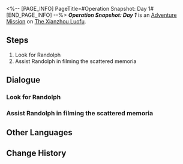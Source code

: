 <%-- [PAGE_INFO]
PageTitle=#Operation Snapshot: Day 1#
[END_PAGE_INFO] --%>
{{Stub|Dialogue.}}
{{Mission Infobox
|id            = 8024301
|title         = 
|image         = <!--Mission Operation Snapshot Day 1.png-->
|type          = Adventure
|event_name    = 
|chapter       = 
|requirements  = [[Trailblaze Mission]] ''[[Tales from the Golden Age]]'' completed
|summary       = <!--official mission summary from Fate's Atlas-->
|characters    = Trailblazer
|startLocation = [[The Xianzhou Luofu]] - [[Central Starskiff Haven]]
|world         = The Xianzhou Luofu
|area          = Central Starskiff Haven
|prev          = 
|next          = Operation Snapshot: Day 2
|rewards       = Credit*1,000
}}
'''''Operation Snapshot: Day 1''''' is an [[Adventure Mission]] on [[The Xianzhou Luofu]].

==Steps==
# Look for Randolph
# Assist Randolph in filming the scattered memoria

<!--
==Gameplay Notes==

--><!--
==Trial Character==

-->
==Dialogue==
{{Stub Dialogue}}

===Look for Randolph===
{{Mission Description|type=adventure|location=Central Starskiff Haven|Apparently there's an outworlder named Randolph who's looking for you at Starskiff Haven. You decide to check it out.}}
{{Dialogue Start}}
:{{tx}}
{{Dialogue End}}

===Assist Randolph in filming the scattered memoria===
{{Mission Description|type=adventure|location=Central Starskiff Haven|update|Aid the Trainee Healer Randolph with the filming, thus helping him to position and capture these scattered memoria.}}
{{Dialogue Start}}
:{{tx}}
{{Dialogue End}}

==Other Languages==
{{Other Languages
|en   = Operation Snapshot: Day 1
|zhs  = 留影计划·第一日
|zht  = 留影計畫•第一日
|ja   = スナップショット計画・1日目
|ko   = 촬영 계획•1일차
|es   = Operación instantáneas: Día 1
|fr   = Opération cliché&nbsp;: Jour 1
|ru   = Операция по фотосъёмке: день 1
|th   = แผนถ่ายภาพ: วันที่ 1
|vi   = Kế Hoạch Lưu Giữ Ảnh: Ngày 1
|de   = Operation Schattenspiel: Tag 1
|id   = Proyek Pemotretan: Hari 1
|pt   = Operação Captura: Dia 1
}}

==Change History==
{{Change History|2.4}}

